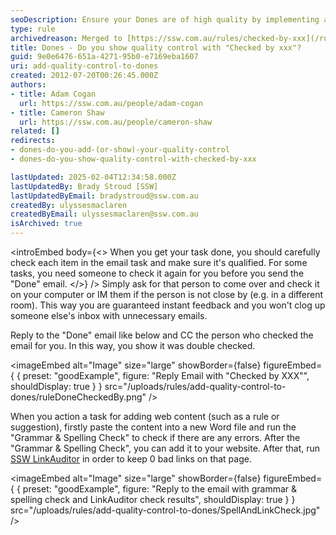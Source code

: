 ```yaml
---
seoDescription: Ensure your Dones are of high quality by implementing a check process with "Checked by xxx"
type: rule
archivedreason: Merged to [https://ssw.com.au/rules/checked-by-xxx](/rules/checked-by-xxx)
title: Dones - Do you show quality control with "Checked by xxx"?
guid: 9e0e6476-651a-4271-95b0-e7169eba1607
uri: add-quality-control-to-dones
created: 2012-07-20T00:26:45.000Z
authors:
- title: Adam Cogan
  url: https://ssw.com.au/people/adam-cogan
- title: Cameron Shaw
  url: https://ssw.com.au/people/cameron-shaw
related: []
redirects:
- dones-do-you-add-(or-show)-your-quality-control
- dones-do-you-show-quality-control-with-checked-by-xxx

lastUpdated: 2025-02-04T12:34:58.000Z
lastUpdatedBy: Brady Stroud [SSW]
lastUpdatedByEmail: bradystroud@ssw.com.au
createdBy: ulyssesmaclaren
createdByEmail: ulyssesmaclaren@ssw.com.au
isArchived: true
---
```


<introEmbed
  body={<>
When you get your task done, you should carefully check each item in the email task and make sure it's qualified. For some tasks, you need someone to check it again for you before you send the "Done" email.
  </>}
/>
Simply ask for that person to come over and check it on your computer or IM them if the person is not close by (e.g. in a different room). This way you are guaranteed instant feedback and you won't clog up someone else's inbox with unnecessary emails.

Reply to the "Done" email like below and CC the person who checked the email for you. In this way, you show it was double checked.

<imageEmbed
  alt="Image"
  size="large"
  showBorder={false}
  figureEmbed={ {
    preset: "goodExample",
    figure: "Reply Email with \"Checked by XXX\"",
    shouldDisplay: true
  } }
  src="/uploads/rules/add-quality-control-to-dones/ruleDoneCheckedBy.png"
/>

When you action a task for adding web content (such as a rule or suggestion), firstly paste the content into a new Word file and run the "Grammar & Spelling Check" to check if there are any errors. After the "Grammar & Spelling Check", you can add it to your website. After that, run [SSW LinkAuditor](http://sswlinkauditor.com/) in order to keep 0 bad links on that page.

<imageEmbed
  alt="Image"
  size="large"
  showBorder={false}
  figureEmbed={ {
    preset: "goodExample",
    figure: "Reply to the email with grammar & spelling check and LinkAuditor check results",
    shouldDisplay: true
  } }
  src="/uploads/rules/add-quality-control-to-dones/SpellAndLinkCheck.jpg"
/>
